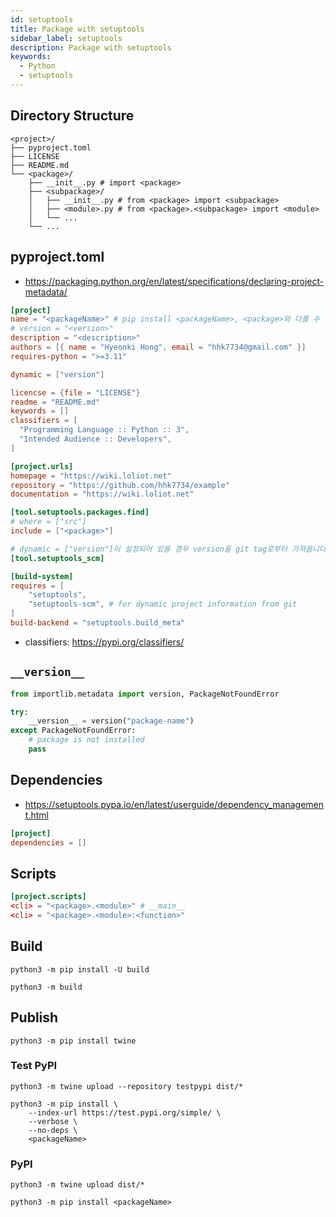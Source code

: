 ```yaml
---
id: setuptools
title: Package with setuptools
sidebar_label: setuptools
description: Package with setuptools
keywords:
  - Python
  - setuptools
---
```


## Directory Structure

```shell
<project>/
├── pyproject.toml
├── LICENSE
├── README.md
└── <package>/
    ├── __init__.py # import <package>
    ├── <subpackage>/
    │   ├── __init__.py # from <package> import <subpackage>
    │   ├── <module>.py # from <package>.<subpackage> import <module>
    │   └── ...
    └── ...
```

## pyproject.toml

- https://packaging.python.org/en/latest/specifications/declaring-project-metadata/

```toml title="pyproject.toml"
[project]
name = "<packageName>" # pip install <packageName>, <package>와 다를 수 있습니다.
# version = "<version>"
description = "<description>"
authors = [{ name = "Hyeonki Hong", email = "hhk7734@gmail.com" }]
requires-python = ">=3.11"

dynamic = ["version"]

licencse = {file = "LICENSE"}
readme = "README.md"
keywords = []
classifiers = [
  "Programming Language :: Python :: 3",
  "Intended Audience :: Developers",
]

[project.urls]
homepage = "https://wiki.loliot.net"
repository = "https://github.com/hhk7734/example"
documentation = "https://wiki.loliot.net"

[tool.setuptools.packages.find]
# where = ["src"]
include = ["<package>"]

# dynamic = ["version"]이 설정되어 있을 경우 version을 git tag로부터 가져옵니다.
[tool.setuptools_scm]

[build-system]
requires = [
    "setuptools",
    "setuptools-scm", # for dynamic project information from git
]
build-backend = "setuptools.build_meta"
```

- classifiers: https://pypi.org/classifiers/

## `__version__`

```python title="<package>/__init__.py"
from importlib.metadata import version, PackageNotFoundError

try:
    __version__ = version("package-name")
except PackageNotFoundError:
    # package is not installed
    pass
```

## Dependencies

- https://setuptools.pypa.io/en/latest/userguide/dependency_management.html

```toml title="pyproject.toml"
[project]
dependencies = []
```

## Scripts

```toml title="pyproject.toml"
[project.scripts]
<cli> = "<package>.<module>" # __main__
<cli> = "<package>.<module>:<function>"
```

## Build

```shell
python3 -m pip install -U build
```

```shell
python3 -m build
```

## Publish

```shell
python3 -m pip install twine
```

### Test PyPI

```shell
python3 -m twine upload --repository testpypi dist/*
```

```shell
python3 -m pip install \
    --index-url https://test.pypi.org/simple/ \
    --verbose \
    --no-deps \
    <packageName>
```

### PyPI

```shell
python3 -m twine upload dist/*
```

```shell
python3 -m pip install <packageName>
```
